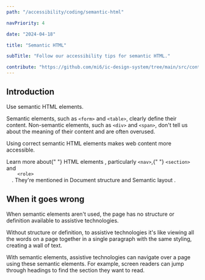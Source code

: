 ```yaml
---
path: "/accessibility/coding/semantic-html"

navPriority: 4

date: "2024-04-18"

title: "Semantic HTML"

subTitle: "Follow our accessibility tips for semantic HTML."

contribute: "https://github.com/mi6/ic-design-system/tree/main/src/content/structured/accessibility/coding/semantic-html.mdx"
---
```


## Introduction

Use semantic HTML elements.

Semantic elements, such as `<form>` and `<table>`, clearly define their content. Non-semantic elements, such as `<div>` and `<span>`, don't tell us about the meaning of their content and are often overused.

Using correct semantic HTML elements makes web content more accessible.

<p>
  Learn more about{" "}
  <ic-link
    target="_blank"
    href="https://developer.mozilla.org/en-US/docs/Web/HTML/Element"
    rel="noreferer noopener nofollow"
  >
    HTML elements
  </ic-link>
  , particularly <code style={{ backgroundColor: "#EEEFF0" }}>&lt;nav&gt;</code>,{" "}
  <code style={{ backgroundColor: "#EEEFF0" }}>&lt;section&gt;</code> and <code
    style={{ backgroundColor: "#EEEFF0" }}
  >
    &lt;role&gt;
  </code>. They're mentioned in <ic-link
    target=""
    href="/accessibility/coding/document-structure"
    rel="noreferer noopener nofollow"
  >
    Document structure
  </ic-link> and <ic-link
    target=""
    href="/accessibility/coding/semantic-layout"
    rel="noreferer noopener nofollow"
  >
    Semantic layout
  </ic-link>.
</p>

## When it goes wrong

When semantic elements aren't used, the page has no structure or definition available to assistive technologies.

Without structure or definition, to assistive technologies it's like viewing all the words on a page together in a single paragraph with the same styling, creating a wall of text.

With semantic elements, assistive technologies can navigate over a page using these semantic elements. For example, screen readers can jump through headings to find the section they want to read.
